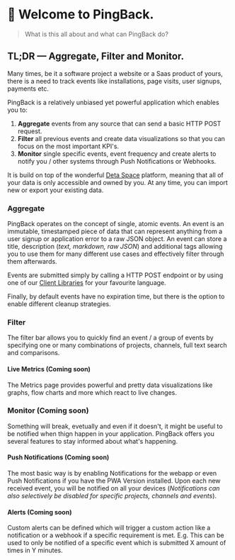 # 👋 Welcome to PingBack.

> What is this all about and what can PingBack do?

## TL;DR — Aggregate, Filter and Monitor.

Many times, be it a software project a website or a Saas product of yours, there is a need to track events
like installations, page visits, user signups, payments etc.

PingBack is a relatively unbiased yet powerful application which enables you to:
1. **Aggregate** events from any source that can send a basic HTTP POST request.
2. **Filter** all previous events and create data visualizations so that you can focus on the most important KPI's.
3. **Monitor** single specific events, event frequency and create alerts to notify you / other systems through Push Notifications or Webhooks.

It is build on top of the wonderful [Deta Space](https://deta.space) platform, meaning that all of your data is only accessible and owned by you.
At any time, you can import new or export your existing data.

### Aggregate

PingBack operates on the concept of single, atomic events. An event is an immutable, timestamped piece of data that can represent anything from a user
signup or application error to a raw JSON object.
An event can store a title, description (*text, markdown, raw JSON*) and additional tags allowing you to use them for many different use cases and
effectively filter through them afterwards.

Events are submitted simply by calling a HTTP POST endpoint or by using one of our [Client Libraries](/clientlibraries) for your favourite language.

Finally, by default events have no expiration time, but there is the option to enable different cleanup strategies.

### Filter

The filter bar allows you to quickly find an event / a group of events by specifying one or many combinations of projects, channels, full text search and comparisons.

#### Live Metrics (Coming soon)

The Metrics page provides powerful and pretty data visualizations like graphs, flow charts and more which react to live changes.

### Monitor (Coming soon)

Something will break, evetually and even if it doesn't, it might be useful to be notified when thign happen in your application.
PingBack offers you several features to stay informed about what's happening.

#### Push Notifications (Coming soon)

The most basic way is by enabling Notifications for the webapp or even Push Notifications if you have the PWA Version installed.
Upon each new received event, you will be notified on all your devices (*Notifications can also selectively be disabled for specific projects, channels and events*).

#### Alerts (Coming soon)

Custom alerts can be defined which will trigger a custom action like a notification or a webhook if a specific requirement is met.
E.g. This can be used to only be notified of a specific event which is submitted X amount of times in Y minutes.

